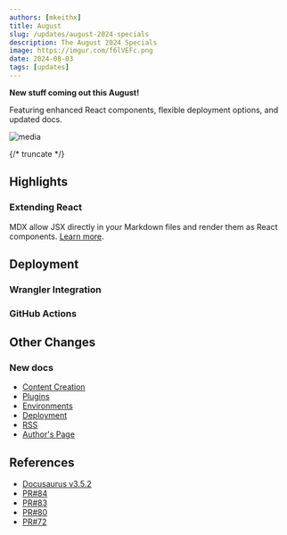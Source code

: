 ```yaml
---
authors: [mkeithx]
title: August
slug: /updates/august-2024-specials
description: The August 2024 Specials
image: https://imgur.com/f6lVEFc.png
date: 2024-08-03
tags: [updates]
---
```



**New stuff coming out this August!**

Featuring enhanced React components, flexible deployment options, and updated docs.


![media](https://imgur.com/f6lVEFc.png)

{/* truncate */}




## Highlights

### Extending React

MDX allow JSX directly in your Markdown files and render them as React components. [Learn more](#).

<QuickStartCardRow />

<DevOpsCardRow />


<IframeWindow url="/404/?docusaurus-theme=dark" />



## Deployment

<!-- ### Cloudflare Pages

Cloudflare Pages has become a popular choice for deploying fast and secure static sites, and this month we’re excited to introduce new features that will simplify your deployment process. -->


### Wrangler Integration

<!-- Wrangler, the command-line tool for Cloudflare Workers, now supports seamless integration with Cloudflare Pages. [Learn more](/docs/custom-deployment/deploy-to-cloudflare-pages). -->

<!-- You can use Wrangler to manage your deployment configurations, automate builds, and handle advanced deployment scenarios with ease. -->

### GitHub Actions

<!-- To make continuous deployment even more accessible, we’ve integrated GitHub Actions with Cloudflare Pages.  -->







## Other Changes

### New docs

- [Content Creation](#)
- [Plugins](#)
- [Environments](#)
- [Deployment](#)
- [RSS](https://mkeithx.pages.dev/blog/rss.xml)
- [Author's Page](/me)

## References

- [Docusaurus v3.5.2](https://docusaurus.io/blog/releases/3.5.2)
- [PR#84](https://github.com/mkeithX/mkeithx.github.io/pull/84)
- [PR#83](https://github.com/mkeithX/mkeithx.github.io/pull/83)
- [PR#80](https://github.com/mkeithX/mkeithx.github.io/pull/80)
- [PR#72](https://github.com/mkeithX/mkeithx.github.io/pull/72)

<!-- 
### Deployments

#### CLI

```json title="package.json" showLineNumbers {16, 17}
  "scripts": {
    // ...
    "start:fast": "npm run docusaurus start -- --host 0.0.0.0 --no-open",
    "serve:fast": "docusaurus build && docusaurus serve --host 0.0.0.0 --no-open",
    "build:local": "docusaurus build && docusaurus serve",
    "deploy:cf": "npm run build && wrangler pages deploy ./build",
    "rm:pckg": "pwsh -Command \"Remove-Item -Path 'node_modules', 'yarn.lock', 'package-lock.json' -Recurse -Force -ErrorAction SilentlyContinue\""
  },

```

#### Actions

```yml title=".github/workflows/pages-deployment.yml" showLineNumbers {13,26}
on: [push]
jobs:
  deploy:
    runs-on: ubuntu-latest
    permissions:
      contents: read
      deployments: write
    name: Deploy to Cloudflare Pages
    steps:
      - name: Checkout
        uses: actions/checkout@v4
        with:
          fetch-depth: 0

      - name: Build
        run: |
          cd website
          npm install && npm run build

      - name: Publish
        uses: cloudflare/pages-action@v1
        with:
          apiToken: ${{ secrets.CLOUDFLARE_API_TOKEN }}
          accountId: ${{ secrets.CLOUDFLARE_ACCOUNT_ID }}
          projectName: <CLOUDFLARE_PROJECT_NAME>
          directory: website/build
          gitHubToken: ${{ secrets.GITHUB_TOKEN }}
``` -->


<!-- 
## Extending React: New Capabilities Unveiled

React continues to be at the forefront of modern web development, and we’re excited to share some new ways you can extend its capabilities. This month, we’re focusing on advanced patterns and techniques that will take your React applications to the next level.

### Enhanced Context API

We’re rolling out improvements to the Context API, making it easier to manage and share global state across your application. With these enhancements, you can now handle complex state interactions more efficiently and with less boilerplate code.

### Suspense and Concurrent Mode Updates

React’s Suspense and Concurrent Mode are getting some much-anticipated updates. These improvements will allow for smoother data fetching, better handling of asynchronous tasks, and improved overall performance of your React applications.

### Custom Hooks Toolkit

We’re introducing a new toolkit for creating and managing custom hooks. This toolkit will streamline the process of building reusable logic and make it simpler to share functionality across different components. -->






<!-- ## Revamping Core Documentation

Clear and comprehensive documentation is crucial for developers, and we’re committed to making our core docs better than ever. This month, we’re revamping our documentation to provide a more intuitive and user-friendly experience.

### Improved Navigation

We’ve reorganized the documentation structure to make it easier to find the information you need. With a more intuitive navigation system, you can quickly access guides, tutorials, and reference materials.

### Enhanced Examples and Tutorials

Our documentation now features a wealth of new examples and tutorials to help you get up to speed faster. Whether you’re looking for code snippets or step-by-step guides, we’ve got you covered.

### Interactive Demos

To provide hands-on learning experiences, we’re introducing interactive demos directly within the documentation. You can experiment with code and see results in real-time without leaving the page. -->

<!-- ## What’s Next?

We’re constantly working to enhance our tools and resources to support your development journey. These August 2024 updates are just the beginning, and we’re excited to see how you’ll leverage these new features and improvements.

Stay tuned for more updates, and as always, we’d love to hear your feedback. Happy coding, and here’s to making August a month of innovation and progress! -->
